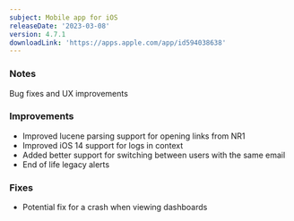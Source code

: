 ```yaml
---
subject: Mobile app for iOS
releaseDate: '2023-03-08'
version: 4.7.1
downloadLink: 'https://apps.apple.com/app/id594038638'
---
```


### Notes

Bug fixes and UX improvements

### Improvements

* Improved lucene parsing support for opening links from NR1
* Improved iOS 14 support for logs in context
* Added better support for switching between users with the same email
* End of life legacy alerts

### Fixes

* Potential fix for a crash when viewing dashboards
